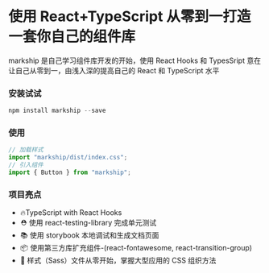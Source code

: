 
<Meta title="Welcome" />

# 使用 React+TypeScript 从零到一打造一套你自己的组件库

markship 是自己学习组件库开发的开始，使用 React Hooks 和 TypesSript
意在让自己从零到一，由浅入深的提高自己的 React 和 TypeScript 水平

### 安装试试

```javascript
npm install markship --save
```

### 使用

```javascript
// 加载样式
import "markship/dist/index.css";
// 引入组件
import { Button } from "markship";
```

### 项目亮点

- 🔥TypeScript with React Hooks
- ⛑️ 使用 react-testing-library 完成单元测试
- 📚 使用 storybook 本地调试和生成文档页面
- 📦 使用第三方库扩充组件-(react-fontawesome, react-transition-group)
- 🌹 样式（Sass）文件从零开始，掌握大型应用的 CSS 组织方法
